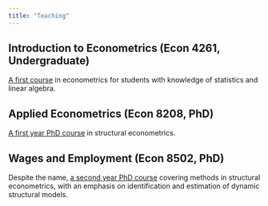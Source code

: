 ```yaml
---
title: "Teaching"
---
```


## Introduction to Econometrics (Econ 4261, Undergraduate)

[A first course](http://www.josephlyonmullins.com/Econ4261/) in econometrics for students with knowledge of statistics and linear algebra.

## Applied Econometrics (Econ 8208, PhD)

[A first year PhD course](http://www.josephlyonmullins.com/econometrics-phd/) in structural econometrics.

## Wages and Employment (Econ 8502, PhD)

Despite the name, [a second year PhD course](http://www.josephlyonmullins.com/structural-methods/) covering methods in structural econometrics, with an emphasis on identification and estimation of dynamic structural models.
